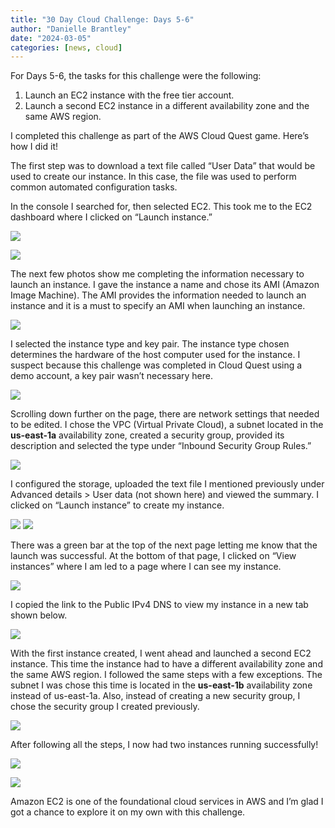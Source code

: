 ```yaml
---
title: "30 Day Cloud Challenge: Days 5-6"
author: "Danielle Brantley"
date: "2024-03-05"
categories: [news, cloud]
---
```


For Days 5-6, the tasks for this challenge were the following: 

1. Launch an EC2 instance with the free tier account.
2. Launch a second EC2 instance in a different availability zone and the same AWS region.

I completed this challenge as part of the AWS Cloud Quest game. Here's how I did it!

The first step was to download a text file called "User Data" that would be used to create our instance. In this case, the file was used to perform common automated configuration tasks.

In the console I searched for, then selected EC2. This took me to the EC2 dashboard where I clicked on "Launch instance."

![](p4-images/console.png)


![](p4-images/EC2 Dashboard.png)

The next few photos show me completing the information necessary to launch an instance. I gave the instance a name and chose its AMI (Amazon Image Machine). The AMI provides the information needed to launch an instance and it is a must to specify an AMI when launching an instance.

![](p4-images/launch an instance-1.png)

I selected the instance type and key pair. The instance type chosen determines the hardware of the host computer used for the instance. I suspect because this challenge was completed in Cloud Quest using a demo account, a key pair wasn't necessary here. 

![](p4-images/launch an instance-2.png)

Scrolling down further on the page, there are network settings that needed to be edited. I chose the VPC (Virtual Private Cloud), a subnet located in the **us-east-1a** availability zone, created a security group, provided its description and selected the type under "Inbound Security Group Rules."

![](p4-images/launch an instance-3.png)

I configured the storage, uploaded the text file I mentioned previously under Advanced details > User data (not shown here) and viewed the summary. I clicked on "Launch instance" to create my instance.


![](p4-images/launch an instance-4.png)
![](p4-images/launch an instance-5.png)

There was a green bar at the top of the next page letting me know that the launch was successful. At the bottom of that page, I clicked on "View instances" where I am led to a page where I can see my instance.

![](p4-images/view instance.png)

I copied the link to the Public IPv4 DNS to view my instance in a new tab shown below.

![](p4-images/instance running-1.png)

With the first instance created, I went ahead and launched a second EC2 instance. This time the instance had to have a different availability zone and the same AWS region. I followed the same steps with a few exceptions. The subnet I was chose this time is located in the **us-east-1b** availability zone instead of us-east-1a. Also, instead of creating a new security group, I chose the security group I created previously.

![](p4-images/new instance-1.png)

After following all the steps, I now had two instances running successfully!

![](p4-images/view instances-2.png)

![](p4-images/instance running-2.png)

Amazon EC2 is one of the foundational cloud services in AWS and I'm glad I got a chance to explore it on my own with this challenge.



